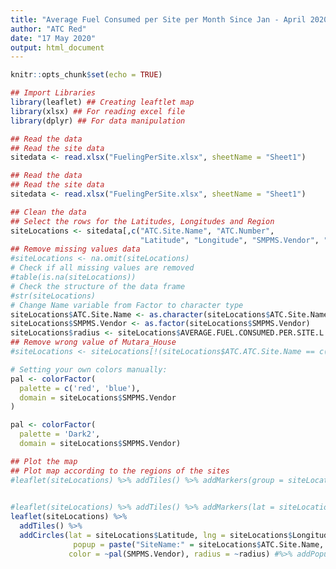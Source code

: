 ```yaml
---
title: "Average Fuel Consumed per Site per Month Since Jan - April 2020"
author: "ATC Red"
date: "17 May 2020"
output: html_document
---
```


```r
knitr::opts_chunk$set(echo = TRUE)
```


```r
## Import Libraries
library(leaflet) ## Creating leaftlet map
library(xlsx) ## For reading excel file
library(dplyr) ## For data manipulation
```


```r
## Read the data
## Read the site data
sitedata <- read.xlsx("FuelingPerSite.xlsx", sheetName = "Sheet1")
```



```r
## Read the data
## Read the site data
sitedata <- read.xlsx("FuelingPerSite.xlsx", sheetName = "Sheet1")

## Clean the data
## Select the rows for the Latitudes, Longitudes and Region
siteLocations <- sitedata[,c("ATC.Site.Name", "ATC.Number", 
                             "Latitude", "Longitude", "SMPMS.Vendor", "AVERAGE.FUEL.CONSUMED.PER.SITE.L")]
## Remove missing values data
#siteLocations <- na.omit(siteLocations)
# Check if all missing values are removed
#table(is.na(siteLocations))
# Check the structure of the data frame
#str(siteLocations)
# Change Name variable from Factor to character type
siteLocations$ATC.Site.Name <- as.character(siteLocations$ATC.Site.Name)
siteLocations$SMPMS.Vendor <- as.factor(siteLocations$SMPMS.Vendor)
siteLocations$radius <- siteLocations$AVERAGE.FUEL.CONSUMED.PER.SITE.L * 10
## Remove wrong value of Mutara_House
#siteLocations <- siteLocations[!(siteLocations$ATC.ATC.Site.Name == c("Mutara_House")),]

# Setting your own colors manually:
pal <- colorFactor(
  palette = c('red', 'blue'),
  domain = siteLocations$SMPMS.Vendor
)

pal <- colorFactor(
  palette = 'Dark2',
  domain = siteLocations$SMPMS.Vendor)

## Plot the map
## Plot map according to the regions of the sites
#leaflet(siteLocations) %>% addTiles() %>% addMarkers(group = siteLocations$SMPMS.Vendor, lat = siteLocations$Latitude, lng = siteLocations$Longitude, popup = paste("SiteName:" = siteLocations$ATC.Site.Name, "</br>",
                                                                                                  #                            "SiteID:" = siteLocations$Site.ID  ), clusterOptions = #markerClusterOptions())

#leaflet(siteLocations) %>% addTiles() %>% addMarkers(lat = siteLocations$Latitude, lng = siteLocations$Longitude) %>% addPopups(siteLocations$ATC.Site.Name,siteLocations$Site.ID, options = popupOptions(closeButton = FALSE))
leaflet(siteLocations) %>%
  addTiles() %>%
  addCircles(lat = siteLocations$Latitude, lng = siteLocations$Longitude, weight = 1, 
              popup = paste("SiteName:" = siteLocations$ATC.Site.Name, "</br>",                                                      "SiteID:" = siteLocations$AVERAGE.FUEL.CONSUMED.PER.SITE.L ), 
             color = ~pal(SMPMS.Vendor), radius = ~radius) #%>% addPopups(siteLocations$ATC.Site.Name,siteLocations$Site.ID, options = popupOptions(closeButton = FALSE))
```

